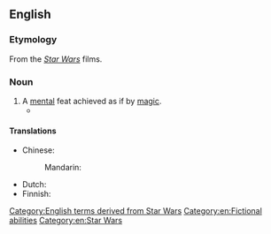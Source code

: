==English==

===Etymology===
From the ''[[Star Wars]]'' films.

===Noun===
{{en-noun}}

# A [[mental]] feat achieved as if by [[magic]].
#* {{seeCites}}

====Translations====
{{trans-top|mental feat}}
* Chinese:
*: Mandarin: {{t-needed|cmn}}
{{trans-mid}}
* Dutch: {{t-needed|nl}}
* Finnish: {{t|fi|jeditemppu}}
{{trans-bottom}}

[[Category:English terms derived from Star Wars]]
[[Category:en:Fictional abilities]]
[[Category:en:Star Wars]]